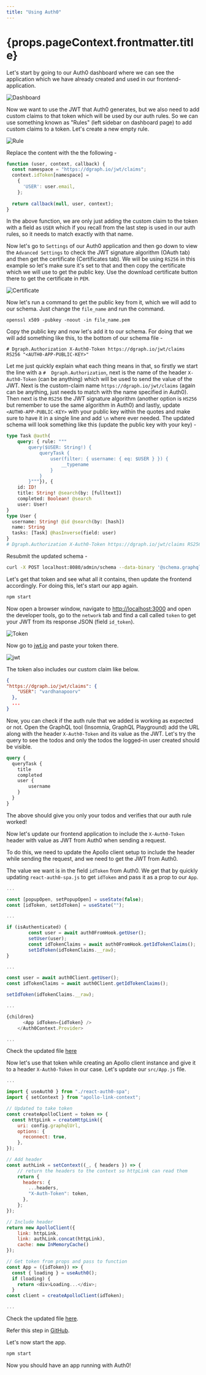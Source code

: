 ```yaml
---
title: "Using Auth0"
---
```


<h1>{props.pageContext.frontmatter.title}</h1>

Let's start by going to our Auth0 dashboard where we can see the application which we have already created and used in our frontend-application.

![Dashboard](../../../images/tutorial/todo/dashboard.png)

Now we want to use the JWT that Auth0 generates, but we also need to add custom claims to that token which will be used by our auth rules.
So we can use something known as "Rules" (left sidebar on dashboard page) to add custom claims to a token. Let's create a new empty rule.

![Rule](../../../images/tutorial/todo/rule.png)

Replace the content with the the following -
```javascript
function (user, context, callback) {
  const namespace = "https://dgraph.io/jwt/claims";
  context.idToken[namespace] =
    {
      'USER': user.email,
    };
  
  return callback(null, user, context);
}
```

In the above function, we are only just adding the custom claim to the token with a field as `USER` which if you recall from the last step is used in our auth rules, so it needs to match exactly with that name. 

Now let's go to `Settings` of our Auth0 application and then go down to view the `Advanced Settings` to check the JWT signature algorithm (OAuth tab) and then get the certificate (Certificates tab). We will be using `RS256` in this example so let's make sure it's set to that and then copy the certificate which we will use to get the public key.  Use the download certificate button there to get the certificate in `PEM`. 

![Certificate](../../../images/tutorial/todo/certificate.png)

Now let's run a command to get the public key from it, which we will add to our schema. Just change the `file_name` and run the command.

```
openssl x509 -pubkey -noout -in file_name.pem
```

Copy the public key and now let's add it to our schema. For doing that we will add something like this, to the bottom of our schema file - 

```
# Dgraph.Authorization X-Auth0-Token https://dgraph.io/jwt/claims RS256 "<AUTH0-APP-PUBLIC-KEY>"
```

Let me just quickly explain what each thing means in that, so firstly we start the line with a `#  Dgraph.Authorization`, next is the name of the header `X-Auth0-Token` (can be anything) which will be used to send the value of the JWT. Next is the custom-claim name `https://dgraph.io/jwt/claims` (again can be anything, just needs to match with the name specified in Auth0). Then next is the `RS256` the JWT signature algorithm (another option is `HS256` but remember to use the same algorithm in Auth0) and lastly, update `<AUTH0-APP-PUBLIC-KEY>` with your public key within the quotes and make sure to have it in a single line and add `\n` where ever needed.  The updated schema will look something like this (update the public key with your key) - 

```graphql
type Task @auth(
    query: { rule: """
        query($USER: String!) {
            queryTask {
                user(filter: { username: { eq: $USER } }) {
                    __typename
                }
            }
        }"""}), {
    id: ID!
    title: String! @search(by: [fulltext])
    completed: Boolean! @search
    user: User!
}
type User {
  username: String! @id @search(by: [hash])
  name: String
  tasks: [Task] @hasInverse(field: user)
}
# Dgraph.Authorization X-Auth0-Token https://dgraph.io/jwt/claims RS256 "<AUTH0-APP-PUBLIC-KEY>"
```

Resubmit the updated schema -
```bash
curl -X POST localhost:8080/admin/schema --data-binary '@schema.graphql'
```

Let's get that token and see what all it contains, then update the frontend accordingly. For doing this, let's start our app again.

```bash
npm start
```

Now open a browser window, navigate to [http://localhost:3000](http://localhost:3000) and open the developer tools, go to the `network` tab and find a call called `token` to get your JWT from its response JSON (field `id_token`).

![Token](../../../images/tutorial/todo/token.png)

Now go to [jwt.io](https://jwt.io) and paste your token there.

![jwt](../../../images/tutorial/todo/jwt.png)

The token also includes our custom claim like below.

```json
{
"https://dgraph.io/jwt/claims": {
    "USER": "vardhanapoorv"
  },
  ...
}
  ```

Now, you can check if the auth rule that we added is working as expected or not. Open the GraphQL tool (Insomnia, GraphQL Playground) add the URL along with the header `X-Auth0-Token` and its value as the JWT. Let's try the query to see the todos and only the todos the logged-in user created should be visible.
```graphql
query {
  queryTask {
    title
    completed
    user {
        username
    }
  }
}
```

The above should give you only your todos and verifies that our auth rule worked!

Now let's update our frontend application to include the `X-Auth0-Token` header with value as JWT from Auth0 when sending a  request.

To do this, we need to update the Apollo client setup to include the header while sending the request, and we need to get the JWT from Auth0. 

The value we want is in the field `idToken` from Auth0. We get that by quickly updating `react-auth0-spa.js` to get `idToken` and pass it as a prop to our `App`.

```javascript
...

const [popupOpen, setPopupOpen] = useState(false);
const [idToken, setIdToken] = useState("");

...

if (isAuthenticated) {
        const user = await auth0FromHook.getUser();
        setUser(user);
        const idTokenClaims = await auth0FromHook.getIdTokenClaims();
        setIdToken(idTokenClaims.__raw);
}

...

const user = await auth0Client.getUser();
const idTokenClaims = await auth0Client.getIdTokenClaims();

setIdToken(idTokenClaims.__raw);

...

{children}
      <App idToken={idToken} />
    </Auth0Context.Provider>

...

```

Check the updated file [here](https://github.com/dgraph-io/graphql-sample-apps/blob/c94b6eb1cec051238b81482a049100b1cd15bbf7/todo-app-react/src/react-auth0-spa.js)

 Now let's use that token while creating an Apollo client instance and give it to a header `X-Auth0-Token` in our case.  Let's update our `src/App.js` file.

```javascript
...

import { useAuth0 } from "./react-auth0-spa";
import { setContext } from "apollo-link-context";

// Updated to take token
const createApolloClient = token => {
  const httpLink = createHttpLink({
    uri: config.graphqlUrl,
    options: {
      reconnect: true,
    },
});

// Add header
const authLink = setContext((_, { headers }) => {
    // return the headers to the context so httpLink can read them
    return {
      headers: {
        ...headers,
        "X-Auth-Token": token,
      },
    };
});

// Include header
return new ApolloClient({
    link: httpLink,
    link: authLink.concat(httpLink),
    cache: new InMemoryCache()
});

// Get token from props and pass to function
const App = ({idToken}) => {
  const { loading } = useAuth0();
  if (loading) {
    return <div>Loading...</div>;
  }
const client = createApolloClient(idToken);

...
```

Check the updated file [here](https://github.com/dgraph-io/graphql-sample-apps/blob/c94b6eb1cec051238b81482a049100b1cd15bbf7/todo-app-react/src/App.js).

Refer this step in [GitHub](https://github.com/dgraph-io/graphql-sample-apps/commit/c94b6eb1cec051238b81482a049100b1cd15bbf7).

Let's now start the app.

```bash
npm start
```

Now you should have an app running with Auth0!
